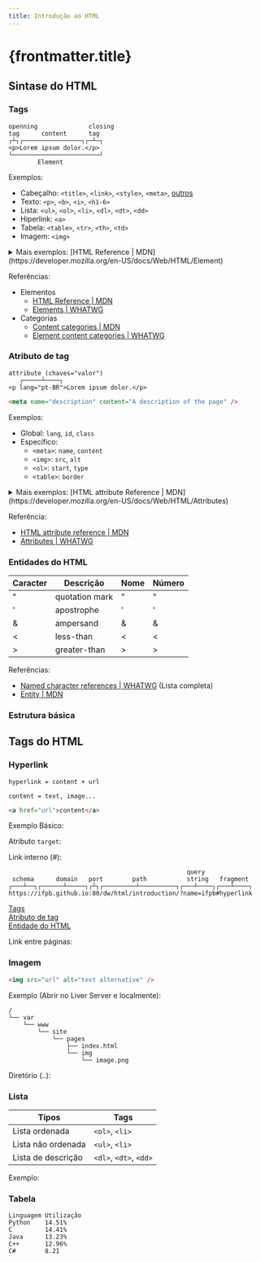 ```yaml
---
title: Introdução ao HTML
---
```




# {frontmatter.title}

## Sintase do HTML

### Tags

```plaintext title="Estrutura de uma tag"
openning              closing
tag      content      tag
┌┴┐┌────────────────┐┌─┴─┐
<p>Lorem ipsum dolor.</p>
└────────────────────────┘
        Element
```

Exemplos:

- Cabeçalho: `<title>`, `<link>`, `<style>`, `<meta>`, [outros](https://github.com/joshbuchea/HEAD)
- Texto: `<p>`, `<b>`, `<i>`, `<h1-6>`
- Lista: `<ul>`, `<ol>`, `<li>`, `<dl>`, `<dt>`, `<dd>`
- Hiperlink: `<a>`
- Tabela: `<table>`, `<tr>`, `<th>`, `<td>`
- Imagem: `<img>`

<details>
  <summary>Mais exemplos: [HTML Reference | MDN](https://developer.mozilla.org/en-US/docs/Web/HTML/Element)</summary>

| Tipo                                                                                                                           | Tags                                                                                                                                                                                                                                                                                                                                                                                                                                                                                                                                                                                                                                                                                                                                                                                                                                                                                                                                                                                                                                                                                                                                                                                                                                                                                                                                                                                                                                                                                                                                                                                                                                                                                                                                                                                                                                                                                                                                                                                                                                                                                                                                                                                                                                                                                                                                                                                                                                                                                                                                                                                                                                                                                                                                      |
| ------------------------------------------------------------------------------------------------------------------------------ | ----------------------------------------------------------------------------------------------------------------------------------------------------------------------------------------------------------------------------------------------------------------------------------------------------------------------------------------------------------------------------------------------------------------------------------------------------------------------------------------------------------------------------------------------------------------------------------------------------------------------------------------------------------------------------------------------------------------------------------------------------------------------------------------------------------------------------------------------------------------------------------------------------------------------------------------------------------------------------------------------------------------------------------------------------------------------------------------------------------------------------------------------------------------------------------------------------------------------------------------------------------------------------------------------------------------------------------------------------------------------------------------------------------------------------------------------------------------------------------------------------------------------------------------------------------------------------------------------------------------------------------------------------------------------------------------------------------------------------------------------------------------------------------------------------------------------------------------------------------------------------------------------------------------------------------------------------------------------------------------------------------------------------------------------------------------------------------------------------------------------------------------------------------------------------------------------------------------------------------------------------------------------------------------------------------------------------------------------------------------------------------------------------------------------------------------------------------------------------------------------------------------------------------------------------------------------------------------------------------------------------------------------------------------------------------------------------------------------------------------- |
| [Main root](https://developer.mozilla.org/en-US/docs/Web/HTML/Element#main_root)                                               | [<code>&lt;html&gt;</code>](https://developer.mozilla.org/en-US/docs/Web/HTML/Element/html)                                                                                                                                                                                                                                                                                                                                                                                                                                                                                                                                                                                                                                                                                                                                                                                                                                                                                                                                                                                                                                                                                                                                                                                                                                                                                                                                                                                                                                                                                                                                                                                                                                                                                                                                                                                                                                                                                                                                                                                                                                                                                                                                                                                                                                                                                                                                                                                                                                                                                                                                                                                                                                               |
| [Document metadata](https://developer.mozilla.org/en-US/docs/Web/HTML/Element#document_metadata)                               | [<code>&lt;base&gt;</code>](https://developer.mozilla.org/en-US/docs/Web/HTML/Element/base), [<code>&lt;head&gt;</code>](https://developer.mozilla.org/en-US/docs/Web/HTML/Element/head), [<code>&lt;link&gt;</code>](https://developer.mozilla.org/en-US/docs/Web/HTML/Element/link), [<code>&lt;meta&gt;</code>](https://developer.mozilla.org/en-US/docs/Web/HTML/Element/meta), [<code>&lt;style&gt;</code>](https://developer.mozilla.org/en-US/docs/Web/HTML/Element/style), [<code>&lt;title&gt;</code>](https://developer.mozilla.org/en-US/docs/Web/HTML/Element/title)                                                                                                                                                                                                                                                                                                                                                                                                                                                                                                                                                                                                                                                                                                                                                                                                                                                                                                                                                                                                                                                                                                                                                                                                                                                                                                                                                                                                                                                                                                                                                                                                                                                                                                                                                                                                                                                                                                                                                                                                                                                                                                                                                          |
| [Sectioning root](https://developer.mozilla.org/en-US/docs/Web/HTML/Element#sectioning_root)                                   | [<code>&lt;body&gt;</code>](https://developer.mozilla.org/en-US/docs/Web/HTML/Element/body)                                                                                                                                                                                                                                                                                                                                                                                                                                                                                                                                                                                                                                                                                                                                                                                                                                                                                                                                                                                                                                                                                                                                                                                                                                                                                                                                                                                                                                                                                                                                                                                                                                                                                                                                                                                                                                                                                                                                                                                                                                                                                                                                                                                                                                                                                                                                                                                                                                                                                                                                                                                                                                               |
| [Content sectioning](https://developer.mozilla.org/en-US/docs/Web/HTML/Element#content_sectioning)                             | [<code>&lt;address&gt;</code>](https://developer.mozilla.org/en-US/docs/Web/HTML/Element/address), [<code>&lt;article&gt;</code>](https://developer.mozilla.org/en-US/docs/Web/HTML/Element/article), [<code>&lt;aside&gt;</code>](https://developer.mozilla.org/en-US/docs/Web/HTML/Element/aside), [<code>&lt;footer&gt;</code>](https://developer.mozilla.org/en-US/docs/Web/HTML/Element/footer), [<code>&lt;header&gt;</code>](https://developer.mozilla.org/en-US/docs/Web/HTML/Element/header), [<code>&lt;h1&gt;</code>](https://developer.mozilla.org/en-US/docs/Web/HTML/Element/h1), [<code>&lt;h2&gt;</code>](https://developer.mozilla.org/en-US/docs/Web/HTML/Element/h2), [<code>&lt;h3&gt;</code>](https://developer.mozilla.org/en-US/docs/Web/HTML/Element/h3), [<code>&lt;h4&gt;</code>](https://developer.mozilla.org/en-US/docs/Web/HTML/Element/h4), [<code>&lt;h5&gt;</code>](https://developer.mozilla.org/en-US/docs/Web/HTML/Element/h5), [<code>&lt;h6&gt;</code>](https://developer.mozilla.org/en-US/docs/Web/HTML/Element/h6), [<code>&lt;hgroup&gt;</code>](https://developer.mozilla.org/en-US/docs/Web/HTML/Element/hgroup), [<code>&lt;main&gt;</code>](https://developer.mozilla.org/en-US/docs/Web/HTML/Element/main), [<code>&lt;nav&gt;</code>](https://developer.mozilla.org/en-US/docs/Web/HTML/Element/nav), [<code>&lt;section&gt;</code>](https://developer.mozilla.org/en-US/docs/Web/HTML/Element/section)                                                                                                                                                                                                                                                                                                                                                                                                                                                                                                                                                                                                                                                                                                                                                                                                                                                                                                                                                                                                                                                                                                                                                                                                                                                                                   |
| [Text content](https://developer.mozilla.org/en-US/docs/Web/HTML/Element#text_content)                                         | [<code>&lt;blockquote&gt;</code>](https://developer.mozilla.org/en-US/docs/Web/HTML/Element/blockquote), [<code>&lt;dd&gt;</code>](https://developer.mozilla.org/en-US/docs/Web/HTML/Element/dd), [<code>&lt;div&gt;</code>](https://developer.mozilla.org/en-US/docs/Web/HTML/Element/div), [<code>&lt;dl&gt;</code>](https://developer.mozilla.org/en-US/docs/Web/HTML/Element/dl), [<code>&lt;dt&gt;</code>](https://developer.mozilla.org/en-US/docs/Web/HTML/Element/dt), [<code>&lt;figcaption&gt;</code>](https://developer.mozilla.org/en-US/docs/Web/HTML/Element/figcaption), [<code>&lt;figure&gt;</code>](https://developer.mozilla.org/en-US/docs/Web/HTML/Element/figure), [<code>&lt;hr&gt;</code>](https://developer.mozilla.org/en-US/docs/Web/HTML/Element/hr), [<code>&lt;li&gt;</code>](https://developer.mozilla.org/en-US/docs/Web/HTML/Element/li), [<code>&lt;menu&gt;</code>](https://developer.mozilla.org/en-US/docs/Web/HTML/Element/menu), [<code>&lt;ol&gt;</code>](https://developer.mozilla.org/en-US/docs/Web/HTML/Element/ol), [<code>&lt;p&gt;</code>](https://developer.mozilla.org/en-US/docs/Web/HTML/Element/p), [<code>&lt;pre&gt;</code>](https://developer.mozilla.org/en-US/docs/Web/HTML/Element/pre), [<code>&lt;ul&gt;</code>](https://developer.mozilla.org/en-US/docs/Web/HTML/Element/ul)                                                                                                                                                                                                                                                                                                                                                                                                                                                                                                                                                                                                                                                                                                                                                                                                                                                                                                                                                                                                                                                                                                                                                                                                                                                                                                                                                                                                |
| [Inline text semantics](https://developer.mozilla.org/en-US/docs/Web/HTML/Element#inline_text_semantics)                       | [<code>&lt;a&gt;</code>](https://developer.mozilla.org/en-US/docs/Web/HTML/Element/a), [<code>&lt;abbr&gt;</code>](https://developer.mozilla.org/en-US/docs/Web/HTML/Element/abbr), [<code>&lt;b&gt;</code>](https://developer.mozilla.org/en-US/docs/Web/HTML/Element/b), [<code>&lt;bdi&gt;</code>](https://developer.mozilla.org/en-US/docs/Web/HTML/Element/bdi), [<code>&lt;bdo&gt;</code>](https://developer.mozilla.org/en-US/docs/Web/HTML/Element/bdo), [<code>&lt;br&gt;</code>](https://developer.mozilla.org/en-US/docs/Web/HTML/Element/br), [<code>&lt;cite&gt;</code>](https://developer.mozilla.org/en-US/docs/Web/HTML/Element/cite), [<code>&lt;code&gt;</code>](https://developer.mozilla.org/en-US/docs/Web/HTML/Element/code), [<code>&lt;data&gt;</code>](https://developer.mozilla.org/en-US/docs/Web/HTML/Element/data), [<code>&lt;dfn&gt;</code>](https://developer.mozilla.org/en-US/docs/Web/HTML/Element/dfn), [<code>&lt;em&gt;</code>](https://developer.mozilla.org/en-US/docs/Web/HTML/Element/em), [<code>&lt;i&gt;</code>](https://developer.mozilla.org/en-US/docs/Web/HTML/Element/i), [<code>&lt;kbd&gt;</code>](https://developer.mozilla.org/en-US/docs/Web/HTML/Element/kbd), [<code>&lt;mark&gt;</code>](https://developer.mozilla.org/en-US/docs/Web/HTML/Element/mark), [<code>&lt;q&gt;</code>](https://developer.mozilla.org/en-US/docs/Web/HTML/Element/q), [<code>&lt;rp&gt;</code>](https://developer.mozilla.org/en-US/docs/Web/HTML/Element/rp), [<code>&lt;rt&gt;</code>](https://developer.mozilla.org/en-US/docs/Web/HTML/Element/rt), [<code>&lt;ruby&gt;</code>](https://developer.mozilla.org/en-US/docs/Web/HTML/Element/ruby), [<code>&lt;s&gt;</code>](https://developer.mozilla.org/en-US/docs/Web/HTML/Element/s), [<code>&lt;samp&gt;</code>](https://developer.mozilla.org/en-US/docs/Web/HTML/Element/samp), [<code>&lt;small&gt;</code>](https://developer.mozilla.org/en-US/docs/Web/HTML/Element/small), [<code>&lt;span&gt;</code>](https://developer.mozilla.org/en-US/docs/Web/HTML/Element/span), [<code>&lt;strong&gt;</code>](https://developer.mozilla.org/en-US/docs/Web/HTML/Element/strong), [<code>&lt;sub&gt;</code>](https://developer.mozilla.org/en-US/docs/Web/HTML/Element/sub), [<code>&lt;sup&gt;</code>](https://developer.mozilla.org/en-US/docs/Web/HTML/Element/sup), [<code>&lt;time&gt;</code>](https://developer.mozilla.org/en-US/docs/Web/HTML/Element/time), [<code>&lt;u&gt;</code>](https://developer.mozilla.org/en-US/docs/Web/HTML/Element/u), [<code>&lt;var&gt;</code>](https://developer.mozilla.org/en-US/docs/Web/HTML/Element/var), [<code>&lt;wbr&gt;</code>](https://developer.mozilla.org/en-US/docs/Web/HTML/Element/wbr) |
| [Image and multimedia](https://developer.mozilla.org/en-US/docs/Web/HTML/Element#image_and_multimedia)                         | [<code>&lt;area&gt;</code>](https://developer.mozilla.org/en-US/docs/Web/HTML/Element/area), [<code>&lt;audio&gt;</code>](https://developer.mozilla.org/en-US/docs/Web/HTML/Element/audio), [<code>&lt;img&gt;</code>](https://developer.mozilla.org/en-US/docs/Web/HTML/Element/img), [<code>&lt;map&gt;</code>](https://developer.mozilla.org/en-US/docs/Web/HTML/Element/map), [<code>&lt;track&gt;</code>](https://developer.mozilla.org/en-US/docs/Web/HTML/Element/track), [<code>&lt;video&gt;</code>](https://developer.mozilla.org/en-US/docs/Web/HTML/Element/video)                                                                                                                                                                                                                                                                                                                                                                                                                                                                                                                                                                                                                                                                                                                                                                                                                                                                                                                                                                                                                                                                                                                                                                                                                                                                                                                                                                                                                                                                                                                                                                                                                                                                                                                                                                                                                                                                                                                                                                                                                                                                                                                                                            |
| [Embedded content](https://developer.mozilla.org/en-US/docs/Web/HTML/Element#embedded_content)                                 | [<code>&lt;embed&gt;</code>](https://developer.mozilla.org/en-US/docs/Web/HTML/Element/embed), [<code>&lt;iframe&gt;</code>](https://developer.mozilla.org/en-US/docs/Web/HTML/Element/iframe), [<code>&lt;object&gt;</code>](https://developer.mozilla.org/en-US/docs/Web/HTML/Element/object), [<code>&lt;picture&gt;</code>](https://developer.mozilla.org/en-US/docs/Web/HTML/Element/picture), [<code>&lt;portal&gt;</code>](https://developer.mozilla.org/en-US/docs/Web/HTML/Element/portal), [<code>&lt;source&gt;</code>](https://developer.mozilla.org/en-US/docs/Web/HTML/Element/source)                                                                                                                                                                                                                                                                                                                                                                                                                                                                                                                                                                                                                                                                                                                                                                                                                                                                                                                                                                                                                                                                                                                                                                                                                                                                                                                                                                                                                                                                                                                                                                                                                                                                                                                                                                                                                                                                                                                                                                                                                                                                                                                                      |
| [SVG and MathML](https://developer.mozilla.org/en-US/docs/Web/HTML/Element#svg_and_mathml)                                     | [<code>&lt;svg&gt;</code>](https://developer.mozilla.org/en-US/docs/Web/HTML/Element/svg), [<code>&lt;math&gt;</code>](https://developer.mozilla.org/en-US/docs/Web/HTML/Element/math)                                                                                                                                                                                                                                                                                                                                                                                                                                                                                                                                                                                                                                                                                                                                                                                                                                                                                                                                                                                                                                                                                                                                                                                                                                                                                                                                                                                                                                                                                                                                                                                                                                                                                                                                                                                                                                                                                                                                                                                                                                                                                                                                                                                                                                                                                                                                                                                                                                                                                                                                                    |
| [Scripting](https://developer.mozilla.org/en-US/docs/Web/HTML/Element#scripting)                                               | [<code>&lt;canvas&gt;</code>](https://developer.mozilla.org/en-US/docs/Web/HTML/Element/canvas), [<code>&lt;noscript&gt;</code>](https://developer.mozilla.org/en-US/docs/Web/HTML/Element/noscript), [<code>&lt;script&gt;</code>](https://developer.mozilla.org/en-US/docs/Web/HTML/Element/script)                                                                                                                                                                                                                                                                                                                                                                                                                                                                                                                                                                                                                                                                                                                                                                                                                                                                                                                                                                                                                                                                                                                                                                                                                                                                                                                                                                                                                                                                                                                                                                                                                                                                                                                                                                                                                                                                                                                                                                                                                                                                                                                                                                                                                                                                                                                                                                                                                                     |
| [Demarcating edits](https://developer.mozilla.org/en-US/docs/Web/HTML/Element#demarcating_edits)                               | [<code>&lt;del&gt;</code>](https://developer.mozilla.org/en-US/docs/Web/HTML/Element/del), [<code>&lt;ins&gt;</code>](https://developer.mozilla.org/en-US/docs/Web/HTML/Element/ins)                                                                                                                                                                                                                                                                                                                                                                                                                                                                                                                                                                                                                                                                                                                                                                                                                                                                                                                                                                                                                                                                                                                                                                                                                                                                                                                                                                                                                                                                                                                                                                                                                                                                                                                                                                                                                                                                                                                                                                                                                                                                                                                                                                                                                                                                                                                                                                                                                                                                                                                                                      |
| [Table content](https://developer.mozilla.org/en-US/docs/Web/HTML/Element#table_content)                                       | [<code>&lt;caption&gt;</code>](https://developer.mozilla.org/en-US/docs/Web/HTML/Element/caption), [<code>&lt;col&gt;</code>](https://developer.mozilla.org/en-US/docs/Web/HTML/Element/col), [<code>&lt;colgroup&gt;</code>](https://developer.mozilla.org/en-US/docs/Web/HTML/Element/colgroup), [<code>&lt;table&gt;</code>](https://developer.mozilla.org/en-US/docs/Web/HTML/Element/table), [<code>&lt;tbody&gt;</code>](https://developer.mozilla.org/en-US/docs/Web/HTML/Element/tbody), [<code>&lt;td&gt;</code>](https://developer.mozilla.org/en-US/docs/Web/HTML/Element/td), [<code>&lt;tfoot&gt;</code>](https://developer.mozilla.org/en-US/docs/Web/HTML/Element/tfoot), [<code>&lt;th&gt;</code>](https://developer.mozilla.org/en-US/docs/Web/HTML/Element/th), [<code>&lt;thead&gt;</code>](https://developer.mozilla.org/en-US/docs/Web/HTML/Element/thead), [<code>&lt;tr&gt;</code>](https://developer.mozilla.org/en-US/docs/Web/HTML/Element/tr)                                                                                                                                                                                                                                                                                                                                                                                                                                                                                                                                                                                                                                                                                                                                                                                                                                                                                                                                                                                                                                                                                                                                                                                                                                                                                                                                                                                                                                                                                                                                                                                                                                                                                                                                                                  |
| [Forms](https://developer.mozilla.org/en-US/docs/Web/HTML/Element#forms)                                                       | [<code>&lt;button&gt;</code>](https://developer.mozilla.org/en-US/docs/Web/HTML/Element/button), [<code>&lt;datalist&gt;</code>](https://developer.mozilla.org/en-US/docs/Web/HTML/Element/datalist), [<code>&lt;fieldset&gt;</code>](https://developer.mozilla.org/en-US/docs/Web/HTML/Element/fieldset), [<code>&lt;form&gt;</code>](https://developer.mozilla.org/en-US/docs/Web/HTML/Element/form), [<code>&lt;input&gt;</code>](https://developer.mozilla.org/en-US/docs/Web/HTML/Element/input), [<code>&lt;label&gt;</code>](https://developer.mozilla.org/en-US/docs/Web/HTML/Element/label), [<code>&lt;legend&gt;</code>](https://developer.mozilla.org/en-US/docs/Web/HTML/Element/legend), [<code>&lt;meter&gt;</code>](https://developer.mozilla.org/en-US/docs/Web/HTML/Element/meter), [<code>&lt;optgroup&gt;</code>](https://developer.mozilla.org/en-US/docs/Web/HTML/Element/optgroup), [<code>&lt;option&gt;</code>](https://developer.mozilla.org/en-US/docs/Web/HTML/Element/option), [<code>&lt;output&gt;</code>](https://developer.mozilla.org/en-US/docs/Web/HTML/Element/output), [<code>&lt;progress&gt;</code>](https://developer.mozilla.org/en-US/docs/Web/HTML/Element/progress), [<code>&lt;select&gt;</code>](https://developer.mozilla.org/en-US/docs/Web/HTML/Element/select), [<code>&lt;textarea&gt;</code>](https://developer.mozilla.org/en-US/docs/Web/HTML/Element/textarea)                                                                                                                                                                                                                                                                                                                                                                                                                                                                                                                                                                                                                                                                                                                                                                                                                                                                                                                                                                                                                                                                                                                                                                                                                                                                                                                    |
| [Interactive elements](https://developer.mozilla.org/en-US/docs/Web/HTML/Element#interactive_elements)                         | [<code>&lt;details&gt;</code>](https://developer.mozilla.org/en-US/docs/Web/HTML/Element/details), [<code>&lt;dialog&gt;</code>](https://developer.mozilla.org/en-US/docs/Web/HTML/Element/dialog), [<code>&lt;summary&gt;</code>](https://developer.mozilla.org/en-US/docs/Web/HTML/Element/summary)                                                                                                                                                                                                                                                                                                                                                                                                                                                                                                                                                                                                                                                                                                                                                                                                                                                                                                                                                                                                                                                                                                                                                                                                                                                                                                                                                                                                                                                                                                                                                                                                                                                                                                                                                                                                                                                                                                                                                                                                                                                                                                                                                                                                                                                                                                                                                                                                                                     |
| [Web Components](https://developer.mozilla.org/en-US/docs/Web/HTML/Element#web_components)                                     | [<code>&lt;slot&gt;</code>](https://developer.mozilla.org/en-US/docs/Web/HTML/Element/slot), [<code>&lt;template&gt;</code>](https://developer.mozilla.org/en-US/docs/Web/HTML/Element/template)                                                                                                                                                                                                                                                                                                                                                                                                                                                                                                                                                                                                                                                                                                                                                                                                                                                                                                                                                                                                                                                                                                                                                                                                                                                                                                                                                                                                                                                                                                                                                                                                                                                                                                                                                                                                                                                                                                                                                                                                                                                                                                                                                                                                                                                                                                                                                                                                                                                                                                                                          |
| [Obsolete and deprecated elements](https://developer.mozilla.org/en-US/docs/Web/HTML/Element#obsolete_and_deprecated_elements) | [<code>&lt;acronym&gt;</code>](https://developer.mozilla.org/en-US/docs/Web/HTML/Element/acronym), [<code>&lt;applet&gt;</code>](https://developer.mozilla.org/en-US/docs/Web/HTML/Element/applet), [<code>&lt;bgsound&gt;</code>](https://developer.mozilla.org/en-US/docs/Web/HTML/Element/bgsound), [<code>&lt;big&gt;</code>](https://developer.mozilla.org/en-US/docs/Web/HTML/Element/big), [<code>&lt;blink&gt;</code>](https://developer.mozilla.org/en-US/docs/Web/HTML/Element/blink), [<code>&lt;center&gt;</code>](https://developer.mozilla.org/en-US/docs/Web/HTML/Element/center), [<code>&lt;dir&gt;</code>](https://developer.mozilla.org/en-US/docs/Web/HTML/Element/dir), [<code>&lt;font&gt;</code>](https://developer.mozilla.org/en-US/docs/Web/HTML/Element/font), [<code>&lt;frame&gt;</code>](https://developer.mozilla.org/en-US/docs/Web/HTML/Element/frame), [<code>&lt;frameset&gt;</code>](https://developer.mozilla.org/en-US/docs/Web/HTML/Element/frameset), [<code>&lt;image&gt;</code>](https://developer.mozilla.org/en-US/docs/Web/HTML/Element/image), [<code>&lt;keygen&gt;</code>](https://developer.mozilla.org/en-US/docs/Web/HTML/Element/keygen), [<code>&lt;marquee&gt;</code>](https://developer.mozilla.org/en-US/docs/Web/HTML/Element/marquee), [<code>&lt;menuitem&gt;</code>](https://developer.mozilla.org/en-US/docs/Web/HTML/Element/menuitem), [<code>&lt;nobr&gt;</code>](https://developer.mozilla.org/en-US/docs/Web/HTML/Element/nobr), [<code>&lt;noembed&gt;</code>](https://developer.mozilla.org/en-US/docs/Web/HTML/Element/noembed), [<code>&lt;noframes&gt;</code>](https://developer.mozilla.org/en-US/docs/Web/HTML/Element/noframes), [<code>&lt;param&gt;</code>](https://developer.mozilla.org/en-US/docs/Web/HTML/Element/param), [<code>&lt;plaintext&gt;</code>](https://developer.mozilla.org/en-US/docs/Web/HTML/Element/plaintext), [<code>&lt;rb&gt;</code>](https://developer.mozilla.org/en-US/docs/Web/HTML/Element/rb), [<code>&lt;rtc&gt;</code>](https://developer.mozilla.org/en-US/docs/Web/HTML/Element/rtc), [<code>&lt;spacer&gt;</code>](https://developer.mozilla.org/en-US/docs/Web/HTML/Element/spacer), [<code>&lt;strike&gt;</code>](https://developer.mozilla.org/en-US/docs/Web/HTML/Element/strike), [<code>&lt;tt&gt;</code>](https://developer.mozilla.org/en-US/docs/Web/HTML/Element/tt), [<code>&lt;xmp&gt;</code>](https://developer.mozilla.org/en-US/docs/Web/HTML/Element/xmp)                                                                                                                                                                                                                                                 |

</details>

Referências:

- Elementos
  - [HTML Reference | MDN](https://developer.mozilla.org/en-US/docs/Web/HTML/Element)
  - [Elements | WHATWG](https://html.spec.whatwg.org/multipage/indices.html#elements-3)
- Categorias
  - [Content categories | MDN](https://developer.mozilla.org/en-US/docs/Web/HTML/Content_categories)
  - [Element content categories | WHATWG](https://html.spec.whatwg.org/multipage/indices.html#element-content-categories)

### Atributo de tag

```plaintext title="Formato de atributo de tag"
attribute (chaves="valor")
   ┌─────┴────┐
<p lang="pt-BR">Lorem ipsum dolor.</p>
```

```html title="Tags sem conteúdos"
<meta name="description" content="A description of the page" />
```

Exemplos:

- Global: `lang`, `id`, `class`
- Específico:
  - `<meta>`: `name`, `content`
  - `<img>`: `src`, `alt`
  - `<ol>`: `start`, `type`
  - `<table>`: `border`

<details>
  <summary>Mais exemplos: [HTML attribute Reference | MDN](https://developer.mozilla.org/en-US/docs/Web/HTML/Attributes)</summary>

| Atributos                                                                                          | Tags                                                                                                                                                                                                                                                                                                                                                                                                                                                                                                                                                                                                                                                                                                                                                                                                                                                                                                                                                                                                                                                                                               |
| -------------------------------------------------------------------------------------------------- | -------------------------------------------------------------------------------------------------------------------------------------------------------------------------------------------------------------------------------------------------------------------------------------------------------------------------------------------------------------------------------------------------------------------------------------------------------------------------------------------------------------------------------------------------------------------------------------------------------------------------------------------------------------------------------------------------------------------------------------------------------------------------------------------------------------------------------------------------------------------------------------------------------------------------------------------------------------------------------------------------------------------------------------------------------------------------------------------------- |
| <code><a href="/en-US/docs/Web/HTML/Attributes/accept">accept</a></code>                           | <a href="/en-US/docs/Web/HTML/Element/form"><code>&lt;form&gt;</code></a>, <a href="/en-US/docs/Web/HTML/Element/input"><code>&lt;input&gt;</code></a>                                                                                                                                                                                                                                                                                                                                                                                                                                                                                                                                                                                                                                                                                                                                                                                                                                                                                                                                             |
| <code><a href="/en-US/docs/Web/HTML/Element/form#accept-charset">accept-charset</a></code>         | <a href="/en-US/docs/Web/HTML/Element/form"><code>&lt;form&gt;</code></a>                                                                                                                                                                                                                                                                                                                                                                                                                                                                                                                                                                                                                                                                                                                                                                                                                                                                                                                                                                                                                          |
| <code><a href="/en-US/docs/Web/HTML/Global_attributes/accesskey">accesskey</a></code>              | <a href="/en-US/docs/Web/HTML/Global_attributes">Global attribute</a>                                                                                                                                                                                                                                                                                                                                                                                                                                                                                                                                                                                                                                                                                                                                                                                                                                                                                                                                                                                                                              |
| <code><a href="/en-US/docs/Web/HTML/Attributes/action">action</a></code>                           | <a href="/en-US/docs/Web/HTML/Element/form"><code>&lt;form&gt;</code></a>                                                                                                                                                                                                                                                                                                                                                                                                                                                                                                                                                                                                                                                                                                                                                                                                                                                                                                                                                                                                                          |
| <code><a href="/en-US/docs/Web/HTML/Attributes/align">align</a></code>                             | <a href="/en-US/docs/Web/HTML/Element/applet"><code>&lt;applet&gt;</code></a>, <a href="/en-US/docs/Web/HTML/Element/caption"><code>&lt;caption&gt;</code></a>, <a href="/en-US/docs/Web/HTML/Element/col"><code>&lt;col&gt;</code></a>, <a href="/en-US/docs/Web/HTML/Element/colgroup"><code>&lt;colgroup&gt;</code></a>, <a href="/en-US/docs/Web/HTML/Element/hr"><code>&lt;hr&gt;</code></a>, <a href="/en-US/docs/Web/HTML/Element/iframe"><code>&lt;iframe&gt;</code></a>, <a href="/en-US/docs/Web/HTML/Element/img"><code>&lt;img&gt;</code></a>, <a href="/en-US/docs/Web/HTML/Element/table"><code>&lt;table&gt;</code></a>, <a href="/en-US/docs/Web/HTML/Element/tbody"><code>&lt;tbody&gt;</code></a>, <a href="/en-US/docs/Web/HTML/Element/td"><code>&lt;td&gt;</code></a>, <a href="/en-US/docs/Web/HTML/Element/tfoot"><code>&lt;tfoot&gt;</code></a>, <a href="/en-US/docs/Web/HTML/Element/th"><code>&lt;th&gt;</code></a>, <a href="/en-US/docs/Web/HTML/Element/thead"><code>&lt;thead&gt;</code></a>, <a href="/en-US/docs/Web/HTML/Element/tr"><code>&lt;tr&gt;</code></a> |
| <code><a href="/en-US/docs/Web/HTML/Element/iframe#allow">allow</a></code>                         | <a href="/en-US/docs/Web/HTML/Element/iframe"><code>&lt;iframe&gt;</code></a>                                                                                                                                                                                                                                                                                                                                                                                                                                                                                                                                                                                                                                                                                                                                                                                                                                                                                                                                                                                                                      |
| <code><a href="/en-US/docs/Web/HTML/Attributes/alt">alt</a></code>                                 | <a href="/en-US/docs/Web/HTML/Element/applet"><code>&lt;applet&gt;</code></a>, <a href="/en-US/docs/Web/HTML/Element/area"><code>&lt;area&gt;</code></a>, <a href="/en-US/docs/Web/HTML/Element/img"><code>&lt;img&gt;</code></a>, <a href="/en-US/docs/Web/HTML/Element/input"><code>&lt;input&gt;</code></a>                                                                                                                                                                                                                                                                                                                                                                                                                                                                                                                                                                                                                                                                                                                                                                                     |
| <code><a href="/en-US/docs/Web/HTML/Element/script#async">async</a></code>                         | <a href="/en-US/docs/Web/HTML/Element/script"><code>&lt;script&gt;</code></a>                                                                                                                                                                                                                                                                                                                                                                                                                                                                                                                                                                                                                                                                                                                                                                                                                                                                                                                                                                                                                      |
| <code><a href="/en-US/docs/Web/HTML/Global_attributes/autocapitalize">autocapitalize</a></code>    | <a href="/en-US/docs/Web/HTML/Global_attributes">Global attribute</a>                                                                                                                                                                                                                                                                                                                                                                                                                                                                                                                                                                                                                                                                                                                                                                                                                                                                                                                                                                                                                              |
| <code><a href="/en-US/docs/Web/HTML/Attributes/autocomplete">autocomplete</a></code>               | <a href="/en-US/docs/Web/HTML/Element/form"><code>&lt;form&gt;</code></a>, <a href="/en-US/docs/Web/HTML/Element/input"><code>&lt;input&gt;</code></a>, <a href="/en-US/docs/Web/HTML/Element/select"><code>&lt;select&gt;</code></a>, <a href="/en-US/docs/Web/HTML/Element/textarea"><code>&lt;textarea&gt;</code></a>                                                                                                                                                                                                                                                                                                                                                                                                                                                                                                                                                                                                                                                                                                                                                                           |
| <code><a href="/en-US/docs/Web/HTML/Attributes/autofocus">autofocus</a></code>                     | <a href="/en-US/docs/Web/HTML/Element/button"><code>&lt;button&gt;</code></a>, <a href="/en-US/docs/Web/HTML/Element/input"><code>&lt;input&gt;</code></a>, <a href="/en-US/docs/Web/HTML/Element/keygen"><code>&lt;keygen&gt;</code></a>, <a href="/en-US/docs/Web/HTML/Element/select"><code>&lt;select&gt;</code></a>, <a href="/en-US/docs/Web/HTML/Element/textarea"><code>&lt;textarea&gt;</code></a>                                                                                                                                                                                                                                                                                                                                                                                                                                                                                                                                                                                                                                                                                        |
| <code><a href="/en-US/docs/Web/HTML/Attributes/autoplay">autoplay</a></code>                       | <a href="/en-US/docs/Web/HTML/Element/audio"><code>&lt;audio&gt;</code></a>, <a href="/en-US/docs/Web/HTML/Element/video"><code>&lt;video&gt;</code></a>                                                                                                                                                                                                                                                                                                                                                                                                                                                                                                                                                                                                                                                                                                                                                                                                                                                                                                                                           |
| <code>background</code>                                                                            | <a href="/en-US/docs/Web/HTML/Element/body"><code>&lt;body&gt;</code></a>, <a href="/en-US/docs/Web/HTML/Element/table"><code>&lt;table&gt;</code></a>, <a href="/en-US/docs/Web/HTML/Element/td"><code>&lt;td&gt;</code></a>, <a href="/en-US/docs/Web/HTML/Element/th"><code>&lt;th&gt;</code></a>                                                                                                                                                                                                                                                                                                                                                                                                                                                                                                                                                                                                                                                                                                                                                                                               |
| <code>bgcolor</code>                                                                               | <a href="/en-US/docs/Web/HTML/Element/body"><code>&lt;body&gt;</code></a>, <a href="/en-US/docs/Web/HTML/Element/col"><code>&lt;col&gt;</code></a>, <a href="/en-US/docs/Web/HTML/Element/colgroup"><code>&lt;colgroup&gt;</code></a>, <a href="/en-US/docs/Web/HTML/Element/marquee"><code>&lt;marquee&gt;</code></a>, <a href="/en-US/docs/Web/HTML/Element/table"><code>&lt;table&gt;</code></a>, <a href="/en-US/docs/Web/HTML/Element/tbody"><code>&lt;tbody&gt;</code></a>, <a href="/en-US/docs/Web/HTML/Element/tfoot"><code>&lt;tfoot&gt;</code></a>, <a href="/en-US/docs/Web/HTML/Element/td"><code>&lt;td&gt;</code></a>, <a href="/en-US/docs/Web/HTML/Element/th"><code>&lt;th&gt;</code></a>, <a href="/en-US/docs/Web/HTML/Element/tr"><code>&lt;tr&gt;</code></a>                                                                                                                                                                                                                                                                                                                 |
| <code>border</code>                                                                                | <a href="/en-US/docs/Web/HTML/Element/img"><code>&lt;img&gt;</code></a>, <a href="/en-US/docs/Web/HTML/Element/object"><code>&lt;object&gt;</code></a>, <a href="/en-US/docs/Web/HTML/Element/table"><code>&lt;table&gt;</code></a>                                                                                                                                                                                                                                                                                                                                                                                                                                                                                                                                                                                                                                                                                                                                                                                                                                                                |
| <code><a href="/en-US/docs/Web/HTML/Attributes/buffered">buffered</a></code>                       | <a href="/en-US/docs/Web/HTML/Element/audio"><code>&lt;audio&gt;</code></a>, <a href="/en-US/docs/Web/HTML/Element/video"><code>&lt;video&gt;</code></a>                                                                                                                                                                                                                                                                                                                                                                                                                                                                                                                                                                                                                                                                                                                                                                                                                                                                                                                                           |
| <code><a href="/en-US/docs/Web/HTML/Attributes/capture">capture</a></code>                         | <a href="/en-US/docs/Web/HTML/Element/input"><code>&lt;input&gt;</code></a>                                                                                                                                                                                                                                                                                                                                                                                                                                                                                                                                                                                                                                                                                                                                                                                                                                                                                                                                                                                                                        |
| <code><a href="/en-US/docs/Web/HTML/Element/keygen#challenge">challenge</a></code>                 | <a href="/en-US/docs/Web/HTML/Element/keygen"><code>&lt;keygen&gt;</code></a>                                                                                                                                                                                                                                                                                                                                                                                                                                                                                                                                                                                                                                                                                                                                                                                                                                                                                                                                                                                                                      |
| <code><a href="/en-US/docs/Web/HTML/Attributes/charset">charset</a></code>                         | <a href="/en-US/docs/Web/HTML/Element/meta"><code>&lt;meta&gt;</code></a>, <a href="/en-US/docs/Web/HTML/Element/script"><code>&lt;script&gt;</code></a>                                                                                                                                                                                                                                                                                                                                                                                                                                                                                                                                                                                                                                                                                                                                                                                                                                                                                                                                           |
| <code><a href="/en-US/docs/Web/HTML/Element/input#checked">checked</a></code>                      | <a href="/en-US/docs/Web/HTML/Element/input"><code>&lt;input&gt;</code></a>                                                                                                                                                                                                                                                                                                                                                                                                                                                                                                                                                                                                                                                                                                                                                                                                                                                                                                                                                                                                                        |
| <code><a href="/en-US/docs/Web/HTML/Attributes/cite">cite</a></code>                               | <a href="/en-US/docs/Web/HTML/Element/blockquote"><code>&lt;blockquote&gt;</code></a>, <a href="/en-US/docs/Web/HTML/Element/del"><code>&lt;del&gt;</code></a>, <a href="/en-US/docs/Web/HTML/Element/ins"><code>&lt;ins&gt;</code></a>, <a href="/en-US/docs/Web/HTML/Element/q"><code>&lt;q&gt;</code></a>                                                                                                                                                                                                                                                                                                                                                                                                                                                                                                                                                                                                                                                                                                                                                                                       |
| <code><a href="/en-US/docs/Web/HTML/Global_attributes/class">class</a></code>                      | <a href="/en-US/docs/Web/HTML/Global_attributes">Global attribute</a>                                                                                                                                                                                                                                                                                                                                                                                                                                                                                                                                                                                                                                                                                                                                                                                                                                                                                                                                                                                                                              |
| <code><a href="/en-US/docs/Web/HTML/Element/applet#code">code</a></code>                           | <a href="/en-US/docs/Web/HTML/Element/applet"><code>&lt;applet&gt;</code></a>                                                                                                                                                                                                                                                                                                                                                                                                                                                                                                                                                                                                                                                                                                                                                                                                                                                                                                                                                                                                                      |
| <code><a href="/en-US/docs/Web/HTML/Element/applet#codebase">codebase</a></code>                   | <a href="/en-US/docs/Web/HTML/Element/applet"><code>&lt;applet&gt;</code></a>                                                                                                                                                                                                                                                                                                                                                                                                                                                                                                                                                                                                                                                                                                                                                                                                                                                                                                                                                                                                                      |
| <code>color</code>                                                                                 | <a href="/en-US/docs/Web/HTML/Element/font"><code>&lt;font&gt;</code></a>, <a href="/en-US/docs/Web/HTML/Element/hr"><code>&lt;hr&gt;</code></a>                                                                                                                                                                                                                                                                                                                                                                                                                                                                                                                                                                                                                                                                                                                                                                                                                                                                                                                                                   |
| <code><a href="/en-US/docs/Web/HTML/Element/textarea#cols">cols</a></code>                         | <a href="/en-US/docs/Web/HTML/Element/textarea"><code>&lt;textarea&gt;</code></a>                                                                                                                                                                                                                                                                                                                                                                                                                                                                                                                                                                                                                                                                                                                                                                                                                                                                                                                                                                                                                  |
| <code><a href="/en-US/docs/Web/HTML/Attributes/colspan">colspan</a></code>                         | <a href="/en-US/docs/Web/HTML/Element/td"><code>&lt;td&gt;</code></a>, <a href="/en-US/docs/Web/HTML/Element/th"><code>&lt;th&gt;</code></a>                                                                                                                                                                                                                                                                                                                                                                                                                                                                                                                                                                                                                                                                                                                                                                                                                                                                                                                                                       |
| <code><a href="/en-US/docs/Web/HTML/Element/meta#content">content</a></code>                       | <a href="/en-US/docs/Web/HTML/Element/meta"><code>&lt;meta&gt;</code></a>                                                                                                                                                                                                                                                                                                                                                                                                                                                                                                                                                                                                                                                                                                                                                                                                                                                                                                                                                                                                                          |
| <code><a href="/en-US/docs/Web/HTML/Global_attributes/contenteditable">contenteditable</a></code>  | <a href="/en-US/docs/Web/HTML/Global_attributes">Global attribute</a>                                                                                                                                                                                                                                                                                                                                                                                                                                                                                                                                                                                                                                                                                                                                                                                                                                                                                                                                                                                                                              |
| <code><a href="/en-US/docs/Web/HTML/Attributes/contextmenu">contextmenu</a></code>                 | <a href="/en-US/docs/Web/HTML/Global_attributes">Global attribute</a>                                                                                                                                                                                                                                                                                                                                                                                                                                                                                                                                                                                                                                                                                                                                                                                                                                                                                                                                                                                                                              |
| <code><a href="/en-US/docs/Web/HTML/Attributes/controls">controls</a></code>                       | <a href="/en-US/docs/Web/HTML/Element/audio"><code>&lt;audio&gt;</code></a>, <a href="/en-US/docs/Web/HTML/Element/video"><code>&lt;video&gt;</code></a>                                                                                                                                                                                                                                                                                                                                                                                                                                                                                                                                                                                                                                                                                                                                                                                                                                                                                                                                           |
| <code><a href="/en-US/docs/Web/HTML/Element/area#coords">coords</a></code>                         | <a href="/en-US/docs/Web/HTML/Element/area"><code>&lt;area&gt;</code></a>                                                                                                                                                                                                                                                                                                                                                                                                                                                                                                                                                                                                                                                                                                                                                                                                                                                                                                                                                                                                                          |
| <code><a href="/en-US/docs/Web/HTML/Attributes/crossorigin">crossorigin</a></code>                 | <a href="/en-US/docs/Web/HTML/Element/audio"><code>&lt;audio&gt;</code></a>, <a href="/en-US/docs/Web/HTML/Element/img"><code>&lt;img&gt;</code></a>, <a href="/en-US/docs/Web/HTML/Element/link"><code>&lt;link&gt;</code></a>, <a href="/en-US/docs/Web/HTML/Element/script"><code>&lt;script&gt;</code></a>, <a href="/en-US/docs/Web/HTML/Element/video"><code>&lt;video&gt;</code></a>                                                                                                                                                                                                                                                                                                                                                                                                                                                                                                                                                                                                                                                                                                        |
| <code><a href="/en-US/docs/Web/API/HTMLIFrameElement/csp">csp</a></code> Experimental              | <a href="/en-US/docs/Web/HTML/Element/iframe"><code>&lt;iframe&gt;</code></a>                                                                                                                                                                                                                                                                                                                                                                                                                                                                                                                                                                                                                                                                                                                                                                                                                                                                                                                                                                                                                      |
| <code><a href="/en-US/docs/Web/HTML/Element/object#data">data</a></code>                           | <a href="/en-US/docs/Web/HTML/Element/object"><code>&lt;object&gt;</code></a>                                                                                                                                                                                                                                                                                                                                                                                                                                                                                                                                                                                                                                                                                                                                                                                                                                                                                                                                                                                                                      |
| <code><a href="/en-US/docs/Web/HTML/Global_attributes/data-*">data-\*</a></code>                   | <a href="/en-US/docs/Web/HTML/Global_attributes">Global attribute</a>                                                                                                                                                                                                                                                                                                                                                                                                                                                                                                                                                                                                                                                                                                                                                                                                                                                                                                                                                                                                                              |
| <code><a href="/en-US/docs/Web/HTML/Attributes/datetime">datetime</a></code>                       | <a href="/en-US/docs/Web/HTML/Element/del"><code>&lt;del&gt;</code></a>, <a href="/en-US/docs/Web/HTML/Element/ins"><code>&lt;ins&gt;</code></a>, <a href="/en-US/docs/Web/HTML/Element/time"><code>&lt;time&gt;</code></a>                                                                                                                                                                                                                                                                                                                                                                                                                                                                                                                                                                                                                                                                                                                                                                                                                                                                        |
| <code><a href="/en-US/docs/Web/HTML/Element/img#decoding">decoding</a></code>                      | <a href="/en-US/docs/Web/HTML/Element/img"><code>&lt;img&gt;</code></a>                                                                                                                                                                                                                                                                                                                                                                                                                                                                                                                                                                                                                                                                                                                                                                                                                                                                                                                                                                                                                            |
| <code><a href="/en-US/docs/Web/HTML/Element/track#default">default</a></code>                      | <a href="/en-US/docs/Web/HTML/Element/track"><code>&lt;track&gt;</code></a>                                                                                                                                                                                                                                                                                                                                                                                                                                                                                                                                                                                                                                                                                                                                                                                                                                                                                                                                                                                                                        |
| <code><a href="/en-US/docs/Web/HTML/Element/script#defer">defer</a></code>                         | <a href="/en-US/docs/Web/HTML/Element/script"><code>&lt;script&gt;</code></a>                                                                                                                                                                                                                                                                                                                                                                                                                                                                                                                                                                                                                                                                                                                                                                                                                                                                                                                                                                                                                      |
| <code><a href="/en-US/docs/Web/HTML/Global_attributes/dir">dir</a></code>                          | <a href="/en-US/docs/Web/HTML/Global_attributes">Global attribute</a>                                                                                                                                                                                                                                                                                                                                                                                                                                                                                                                                                                                                                                                                                                                                                                                                                                                                                                                                                                                                                              |
| <code><a href="/en-US/docs/Web/HTML/Attributes/dirname">dirname</a></code>                         | <a href="/en-US/docs/Web/HTML/Element/input"><code>&lt;input&gt;</code></a>, <a href="/en-US/docs/Web/HTML/Element/textarea"><code>&lt;textarea&gt;</code></a>                                                                                                                                                                                                                                                                                                                                                                                                                                                                                                                                                                                                                                                                                                                                                                                                                                                                                                                                     |
| <code><a href="/en-US/docs/Web/HTML/Attributes/disabled">disabled</a></code>                       | <a href="/en-US/docs/Web/HTML/Element/button"><code>&lt;button&gt;</code></a>, <a href="/en-US/docs/Web/HTML/Element/fieldset"><code>&lt;fieldset&gt;</code></a>, <a href="/en-US/docs/Web/HTML/Element/input"><code>&lt;input&gt;</code></a>, <a href="/en-US/docs/Web/HTML/Element/keygen"><code>&lt;keygen&gt;</code></a>, <a href="/en-US/docs/Web/HTML/Element/optgroup"><code>&lt;optgroup&gt;</code></a>, <a href="/en-US/docs/Web/HTML/Element/option"><code>&lt;option&gt;</code></a>, <a href="/en-US/docs/Web/HTML/Element/select"><code>&lt;select&gt;</code></a>, <a href="/en-US/docs/Web/HTML/Element/textarea"><code>&lt;textarea&gt;</code></a>                                                                                                                                                                                                                                                                                                                                                                                                                                   |
| <code><a href="/en-US/docs/Web/HTML/Attributes/download">download</a></code>                       | <a href="/en-US/docs/Web/HTML/Element/a"><code>&lt;a&gt;</code></a>, <a href="/en-US/docs/Web/HTML/Element/area"><code>&lt;area&gt;</code></a>                                                                                                                                                                                                                                                                                                                                                                                                                                                                                                                                                                                                                                                                                                                                                                                                                                                                                                                                                     |
| <code><a href="/en-US/docs/Web/HTML/Global_attributes/draggable">draggable</a></code>              | <a href="/en-US/docs/Web/HTML/Global_attributes">Global attribute</a>                                                                                                                                                                                                                                                                                                                                                                                                                                                                                                                                                                                                                                                                                                                                                                                                                                                                                                                                                                                                                              |
| <code><a href="/en-US/docs/Web/HTML/Element/form#enctype">enctype</a></code>                       | <a href="/en-US/docs/Web/HTML/Element/form"><code>&lt;form&gt;</code></a>                                                                                                                                                                                                                                                                                                                                                                                                                                                                                                                                                                                                                                                                                                                                                                                                                                                                                                                                                                                                                          |
| <code><a href="/en-US/docs/Web/HTML/Attributes/enterkeyhint">enterkeyhint</a></code> Experimental  | <a href="/en-US/docs/Web/HTML/Element/textarea"><code>&lt;textarea&gt;</code></a>, <a href="/en-US/docs/Web/HTML/Global_attributes/contenteditable"><code>contenteditable</code></a>                                                                                                                                                                                                                                                                                                                                                                                                                                                                                                                                                                                                                                                                                                                                                                                                                                                                                                               |
| <code><a href="/en-US/docs/Web/HTML/Attributes/for">for</a></code>                                 | <a href="/en-US/docs/Web/HTML/Element/label"><code>&lt;label&gt;</code></a>, <a href="/en-US/docs/Web/HTML/Element/output"><code>&lt;output&gt;</code></a>                                                                                                                                                                                                                                                                                                                                                                                                                                                                                                                                                                                                                                                                                                                                                                                                                                                                                                                                         |
| <code><a href="/en-US/docs/Web/HTML/Attributes/form">form</a></code>                               | <a href="/en-US/docs/Web/HTML/Element/button"><code>&lt;button&gt;</code></a>, <a href="/en-US/docs/Web/HTML/Element/fieldset"><code>&lt;fieldset&gt;</code></a>, <a href="/en-US/docs/Web/HTML/Element/input"><code>&lt;input&gt;</code></a>, <a href="/en-US/docs/Web/HTML/Element/keygen"><code>&lt;keygen&gt;</code></a>, <a href="/en-US/docs/Web/HTML/Element/label"><code>&lt;label&gt;</code></a>, <a href="/en-US/docs/Web/HTML/Element/meter"><code>&lt;meter&gt;</code></a>, <a href="/en-US/docs/Web/HTML/Element/object"><code>&lt;object&gt;</code></a>, <a href="/en-US/docs/Web/HTML/Element/output"><code>&lt;output&gt;</code></a>, <a href="/en-US/docs/Web/HTML/Element/progress"><code>&lt;progress&gt;</code></a>, <a href="/en-US/docs/Web/HTML/Element/select"><code>&lt;select&gt;</code></a>, <a href="/en-US/docs/Web/HTML/Element/textarea"><code>&lt;textarea&gt;</code></a>                                                                                                                                                                                          |
| <code><a href="/en-US/docs/Web/HTML/Attributes/formaction">formaction</a></code>                   | <a href="/en-US/docs/Web/HTML/Element/input"><code>&lt;input&gt;</code></a>, <a href="/en-US/docs/Web/HTML/Element/button"><code>&lt;button&gt;</code></a>                                                                                                                                                                                                                                                                                                                                                                                                                                                                                                                                                                                                                                                                                                                                                                                                                                                                                                                                         |
| <code><a href="/en-US/docs/Web/HTML/Attributes/formenctype">formenctype</a></code>                 | <a href="/en-US/docs/Web/HTML/Element/button"><code>&lt;button&gt;</code></a>, <a href="/en-US/docs/Web/HTML/Element/input"><code>&lt;input&gt;</code></a>                                                                                                                                                                                                                                                                                                                                                                                                                                                                                                                                                                                                                                                                                                                                                                                                                                                                                                                                         |
| <code><a href="/en-US/docs/Web/HTML/Attributes/formmethod">formmethod</a></code>                   | <a href="/en-US/docs/Web/HTML/Element/button"><code>&lt;button&gt;</code></a>, <a href="/en-US/docs/Web/HTML/Element/input"><code>&lt;input&gt;</code></a>                                                                                                                                                                                                                                                                                                                                                                                                                                                                                                                                                                                                                                                                                                                                                                                                                                                                                                                                         |
| <code><a href="/en-US/docs/Web/HTML/Attributes/formnovalidate">formnovalidate</a></code>           | <a href="/en-US/docs/Web/HTML/Element/button"><code>&lt;button&gt;</code></a>, <a href="/en-US/docs/Web/HTML/Element/input"><code>&lt;input&gt;</code></a>                                                                                                                                                                                                                                                                                                                                                                                                                                                                                                                                                                                                                                                                                                                                                                                                                                                                                                                                         |
| <code><a href="/en-US/docs/Web/HTML/Attributes/formtarget">formtarget</a></code>                   | <a href="/en-US/docs/Web/HTML/Element/button"><code>&lt;button&gt;</code></a>, <a href="/en-US/docs/Web/HTML/Element/input"><code>&lt;input&gt;</code></a>                                                                                                                                                                                                                                                                                                                                                                                                                                                                                                                                                                                                                                                                                                                                                                                                                                                                                                                                         |
| <code><a href="/en-US/docs/Web/HTML/Attributes/headers">headers</a></code>                         | <a href="/en-US/docs/Web/HTML/Element/td"><code>&lt;td&gt;</code></a>, <a href="/en-US/docs/Web/HTML/Element/th"><code>&lt;th&gt;</code></a>                                                                                                                                                                                                                                                                                                                                                                                                                                                                                                                                                                                                                                                                                                                                                                                                                                                                                                                                                       |
| <code>height</code>                                                                                | <a href="/en-US/docs/Web/HTML/Element/canvas"><code>&lt;canvas&gt;</code></a>, <a href="/en-US/docs/Web/HTML/Element/embed"><code>&lt;embed&gt;</code></a>, <a href="/en-US/docs/Web/HTML/Element/iframe"><code>&lt;iframe&gt;</code></a>, <a href="/en-US/docs/Web/HTML/Element/img"><code>&lt;img&gt;</code></a>, <a href="/en-US/docs/Web/HTML/Element/input"><code>&lt;input&gt;</code></a>, <a href="/en-US/docs/Web/HTML/Element/object"><code>&lt;object&gt;</code></a>, <a href="/en-US/docs/Web/HTML/Element/video"><code>&lt;video&gt;</code></a>                                                                                                                                                                                                                                                                                                                                                                                                                                                                                                                                        |
| <code><a href="/en-US/docs/Web/HTML/Global_attributes/hidden">hidden</a></code>                    | <a href="/en-US/docs/Web/HTML/Global_attributes">Global attribute</a>                                                                                                                                                                                                                                                                                                                                                                                                                                                                                                                                                                                                                                                                                                                                                                                                                                                                                                                                                                                                                              |
| <code><a href="/en-US/docs/Web/HTML/Element/meter#high">high</a></code>                            | <a href="/en-US/docs/Web/HTML/Element/meter"><code>&lt;meter&gt;</code></a>                                                                                                                                                                                                                                                                                                                                                                                                                                                                                                                                                                                                                                                                                                                                                                                                                                                                                                                                                                                                                        |
| <code><a href="/en-US/docs/Web/HTML/Attributes/href">href</a></code>                               | <a href="/en-US/docs/Web/HTML/Element/a"><code>&lt;a&gt;</code></a>, <a href="/en-US/docs/Web/HTML/Element/area"><code>&lt;area&gt;</code></a>, <a href="/en-US/docs/Web/HTML/Element/base"><code>&lt;base&gt;</code></a>, <a href="/en-US/docs/Web/HTML/Element/link"><code>&lt;link&gt;</code></a>                                                                                                                                                                                                                                                                                                                                                                                                                                                                                                                                                                                                                                                                                                                                                                                               |
| <code><a href="/en-US/docs/Web/HTML/Attributes/hreflang">hreflang</a></code>                       | <a href="/en-US/docs/Web/HTML/Element/a"><code>&lt;a&gt;</code></a>, <a href="/en-US/docs/Web/HTML/Element/link"><code>&lt;link&gt;</code></a>                                                                                                                                                                                                                                                                                                                                                                                                                                                                                                                                                                                                                                                                                                                                                                                                                                                                                                                                                     |
| <code><a href="/en-US/docs/Web/HTML/Element/meta#http-equiv">http-equiv</a></code>                 | <a href="/en-US/docs/Web/HTML/Element/meta"><code>&lt;meta&gt;</code></a>                                                                                                                                                                                                                                                                                                                                                                                                                                                                                                                                                                                                                                                                                                                                                                                                                                                                                                                                                                                                                          |
| <code><a href="/en-US/docs/Web/HTML/Global_attributes/id">id</a></code>                            | <a href="/en-US/docs/Web/HTML/Global_attributes">Global attribute</a>                                                                                                                                                                                                                                                                                                                                                                                                                                                                                                                                                                                                                                                                                                                                                                                                                                                                                                                                                                                                                              |
| <code><a href="/en-US/docs/Web/Security/Subresource_Integrity">integrity</a></code>                | <a href="/en-US/docs/Web/HTML/Element/link"><code>&lt;link&gt;</code></a>, <a href="/en-US/docs/Web/HTML/Element/script"><code>&lt;script&gt;</code></a>                                                                                                                                                                                                                                                                                                                                                                                                                                                                                                                                                                                                                                                                                                                                                                                                                                                                                                                                           |
| <a href="/en-US/docs/Web/HTML/Element/img#intrinsicsize"><code>intrinsicsize</code></a> Deprecated | <a href="/en-US/docs/Web/HTML/Element/img"><code>&lt;img&gt;</code></a>                                                                                                                                                                                                                                                                                                                                                                                                                                                                                                                                                                                                                                                                                                                                                                                                                                                                                                                                                                                                                            |
| <a href="/en-US/docs/Web/HTML/Global_attributes/inputmode"><code>inputmode</code></a>              | <a href="/en-US/docs/Web/HTML/Element/textarea"><code>&lt;textarea&gt;</code></a>, <a href="/en-US/docs/Web/HTML/Global_attributes/contenteditable"><code>contenteditable</code></a>                                                                                                                                                                                                                                                                                                                                                                                                                                                                                                                                                                                                                                                                                                                                                                                                                                                                                                               |
| <code><a href="/en-US/docs/Web/HTML/Element/img#ismap">ismap</a></code>                            | <a href="/en-US/docs/Web/HTML/Element/img"><code>&lt;img&gt;</code></a>                                                                                                                                                                                                                                                                                                                                                                                                                                                                                                                                                                                                                                                                                                                                                                                                                                                                                                                                                                                                                            |
| <code><a href="/en-US/docs/Web/HTML/Global_attributes/itemprop">itemprop</a></code>                | <a href="/en-US/docs/Web/HTML/Global_attributes">Global attribute</a>                                                                                                                                                                                                                                                                                                                                                                                                                                                                                                                                                                                                                                                                                                                                                                                                                                                                                                                                                                                                                              |
| <code><a href="/en-US/docs/Web/HTML/Element/keygen#keytype">keytype</a></code>                     | <a href="/en-US/docs/Web/HTML/Element/keygen"><code>&lt;keygen&gt;</code></a>                                                                                                                                                                                                                                                                                                                                                                                                                                                                                                                                                                                                                                                                                                                                                                                                                                                                                                                                                                                                                      |
| <code><a href="/en-US/docs/Web/HTML/Element/track#kind">kind</a></code>                            | <a href="/en-US/docs/Web/HTML/Element/track"><code>&lt;track&gt;</code></a>                                                                                                                                                                                                                                                                                                                                                                                                                                                                                                                                                                                                                                                                                                                                                                                                                                                                                                                                                                                                                        |
| <code><a href="/en-US/docs/Web/HTML/Attributes/label">label</a></code>                             | <a href="/en-US/docs/Web/HTML/Element/optgroup"><code>&lt;optgroup&gt;</code></a>, <a href="/en-US/docs/Web/HTML/Element/option"><code>&lt;option&gt;</code></a>, <a href="/en-US/docs/Web/HTML/Element/track"><code>&lt;track&gt;</code></a>                                                                                                                                                                                                                                                                                                                                                                                                                                                                                                                                                                                                                                                                                                                                                                                                                                                      |
| <code><a href="/en-US/docs/Web/HTML/Global_attributes/lang">lang</a></code>                        | <a href="/en-US/docs/Web/HTML/Global_attributes">Global attribute</a>                                                                                                                                                                                                                                                                                                                                                                                                                                                                                                                                                                                                                                                                                                                                                                                                                                                                                                                                                                                                                              |
| <code><a href="/en-US/docs/Web/HTML/Element/script#language">language</a></code> Deprecated        | <a href="/en-US/docs/Web/HTML/Element/script"><code>&lt;script&gt;</code></a>                                                                                                                                                                                                                                                                                                                                                                                                                                                                                                                                                                                                                                                                                                                                                                                                                                                                                                                                                                                                                      |
| <code>loading</code> Experimental                                                                  | <a href="/en-US/docs/Web/HTML/Element/img"><code>&lt;img&gt;</code></a>, <a href="/en-US/docs/Web/HTML/Element/iframe"><code>&lt;iframe&gt;</code></a>                                                                                                                                                                                                                                                                                                                                                                                                                                                                                                                                                                                                                                                                                                                                                                                                                                                                                                                                             |
| <code><a href="/en-US/docs/Web/HTML/Element/input#list">list</a></code>                            | <a href="/en-US/docs/Web/HTML/Element/input"><code>&lt;input&gt;</code></a>                                                                                                                                                                                                                                                                                                                                                                                                                                                                                                                                                                                                                                                                                                                                                                                                                                                                                                                                                                                                                        |
| <code><a href="/en-US/docs/Web/HTML/Attributes/loop">loop</a></code>                               | <a href="/en-US/docs/Web/HTML/Element/audio"><code>&lt;audio&gt;</code></a>, <a href="/en-US/docs/Web/HTML/Element/bgsound"><code>&lt;bgsound&gt;</code></a>, <a href="/en-US/docs/Web/HTML/Element/marquee"><code>&lt;marquee&gt;</code></a>, <a href="/en-US/docs/Web/HTML/Element/video"><code>&lt;video&gt;</code></a>                                                                                                                                                                                                                                                                                                                                                                                                                                                                                                                                                                                                                                                                                                                                                                         |
| <code><a href="/en-US/docs/Web/HTML/Element/meter#low">low</a></code>                              | <a href="/en-US/docs/Web/HTML/Element/meter"><code>&lt;meter&gt;</code></a>                                                                                                                                                                                                                                                                                                                                                                                                                                                                                                                                                                                                                                                                                                                                                                                                                                                                                                                                                                                                                        |
| <code><a href="/en-US/docs/Web/HTML/Element/html#manifest">manifest</a></code> Deprecated          | <a href="/en-US/docs/Web/HTML/Element/html"><code>&lt;html&gt;</code></a>                                                                                                                                                                                                                                                                                                                                                                                                                                                                                                                                                                                                                                                                                                                                                                                                                                                                                                                                                                                                                          |
| <code><a href="/en-US/docs/Web/HTML/Attributes/max">max</a></code>                                 | <a href="/en-US/docs/Web/HTML/Element/input"><code>&lt;input&gt;</code></a>, <a href="/en-US/docs/Web/HTML/Element/meter"><code>&lt;meter&gt;</code></a>, <a href="/en-US/docs/Web/HTML/Element/progress"><code>&lt;progress&gt;</code></a>                                                                                                                                                                                                                                                                                                                                                                                                                                                                                                                                                                                                                                                                                                                                                                                                                                                        |
| <code><a href="/en-US/docs/Web/HTML/Attributes/maxlength">maxlength</a></code>                     | <a href="/en-US/docs/Web/HTML/Element/input"><code>&lt;input&gt;</code></a>, <a href="/en-US/docs/Web/HTML/Element/textarea"><code>&lt;textarea&gt;</code></a>                                                                                                                                                                                                                                                                                                                                                                                                                                                                                                                                                                                                                                                                                                                                                                                                                                                                                                                                     |
| <code><a href="/en-US/docs/Web/HTML/Attributes/minlength">minlength</a></code>                     | <a href="/en-US/docs/Web/HTML/Element/input"><code>&lt;input&gt;</code></a>, <a href="/en-US/docs/Web/HTML/Element/textarea"><code>&lt;textarea&gt;</code></a>                                                                                                                                                                                                                                                                                                                                                                                                                                                                                                                                                                                                                                                                                                                                                                                                                                                                                                                                     |
| <code><a href="/en-US/docs/Web/HTML/Attributes/media">media</a></code>                             | <a href="/en-US/docs/Web/HTML/Element/a"><code>&lt;a&gt;</code></a>, <a href="/en-US/docs/Web/HTML/Element/area"><code>&lt;area&gt;</code></a>, <a href="/en-US/docs/Web/HTML/Element/link"><code>&lt;link&gt;</code></a>, <a href="/en-US/docs/Web/HTML/Element/source"><code>&lt;source&gt;</code></a>, <a href="/en-US/docs/Web/HTML/Element/style"><code>&lt;style&gt;</code></a>                                                                                                                                                                                                                                                                                                                                                                                                                                                                                                                                                                                                                                                                                                              |
| <code><a href="/en-US/docs/Web/HTML/Element/form#method">method</a></code>                         | <a href="/en-US/docs/Web/HTML/Element/form"><code>&lt;form&gt;</code></a>                                                                                                                                                                                                                                                                                                                                                                                                                                                                                                                                                                                                                                                                                                                                                                                                                                                                                                                                                                                                                          |
| <code><a href="/en-US/docs/Web/HTML/Attributes/min">min</a></code>                                 | <a href="/en-US/docs/Web/HTML/Element/input"><code>&lt;input&gt;</code></a>, <a href="/en-US/docs/Web/HTML/Element/meter"><code>&lt;meter&gt;</code></a>                                                                                                                                                                                                                                                                                                                                                                                                                                                                                                                                                                                                                                                                                                                                                                                                                                                                                                                                           |
| <code><a href="/en-US/docs/Web/HTML/Attributes/multiple">multiple</a></code>                       | <a href="/en-US/docs/Web/HTML/Element/input"><code>&lt;input&gt;</code></a>, <a href="/en-US/docs/Web/HTML/Element/select"><code>&lt;select&gt;</code></a>                                                                                                                                                                                                                                                                                                                                                                                                                                                                                                                                                                                                                                                                                                                                                                                                                                                                                                                                         |
| <code><a href="/en-US/docs/Web/HTML/Attributes/muted">muted</a></code>                             | <a href="/en-US/docs/Web/HTML/Element/audio"><code>&lt;audio&gt;</code></a>, <a href="/en-US/docs/Web/HTML/Element/video"><code>&lt;video&gt;</code></a>                                                                                                                                                                                                                                                                                                                                                                                                                                                                                                                                                                                                                                                                                                                                                                                                                                                                                                                                           |
| <code><a href="/en-US/docs/Web/HTML/Attributes/name">name</a></code>                               | <a href="/en-US/docs/Web/HTML/Element/button"><code>&lt;button&gt;</code></a>, <a href="/en-US/docs/Web/HTML/Element/form"><code>&lt;form&gt;</code></a>, <a href="/en-US/docs/Web/HTML/Element/fieldset"><code>&lt;fieldset&gt;</code></a>, <a href="/en-US/docs/Web/HTML/Element/iframe"><code>&lt;iframe&gt;</code></a>, <a href="/en-US/docs/Web/HTML/Element/input"><code>&lt;input&gt;</code></a>, <a href="/en-US/docs/Web/HTML/Element/keygen"><code>&lt;keygen&gt;</code></a>, <a href="/en-US/docs/Web/HTML/Element/object"><code>&lt;object&gt;</code></a>, <a href="/en-US/docs/Web/HTML/Element/output"><code>&lt;output&gt;</code></a>, <a href="/en-US/docs/Web/HTML/Element/select"><code>&lt;select&gt;</code></a>, <a href="/en-US/docs/Web/HTML/Element/textarea"><code>&lt;textarea&gt;</code></a>, <a href="/en-US/docs/Web/HTML/Element/map"><code>&lt;map&gt;</code></a>, <a href="/en-US/docs/Web/HTML/Element/meta"><code>&lt;meta&gt;</code></a>, <a href="/en-US/docs/Web/HTML/Element/param"><code>&lt;param&gt;</code></a>                                            |
| <code><a href="/en-US/docs/Web/HTML/Element/form#novalidate">novalidate</a></code>                 | <a href="/en-US/docs/Web/HTML/Element/form"><code>&lt;form&gt;</code></a>                                                                                                                                                                                                                                                                                                                                                                                                                                                                                                                                                                                                                                                                                                                                                                                                                                                                                                                                                                                                                          |
| <code><a href="/en-US/docs/Web/HTML/Attributes/open">open</a></code>                               | <a href="/en-US/docs/Web/HTML/Element/details"><code>&lt;details&gt;</code></a>, <a href="/en-US/docs/Web/HTML/Element/dialog"><code>&lt;dialog&gt;</code></a>                                                                                                                                                                                                                                                                                                                                                                                                                                                                                                                                                                                                                                                                                                                                                                                                                                                                                                                                     |
| <code><a href="/en-US/docs/Web/HTML/Element/meter#optimum">optimum</a></code>                      | <a href="/en-US/docs/Web/HTML/Element/meter"><code>&lt;meter&gt;</code></a>                                                                                                                                                                                                                                                                                                                                                                                                                                                                                                                                                                                                                                                                                                                                                                                                                                                                                                                                                                                                                        |
| <code><a href="/en-US/docs/Web/HTML/Attributes/pattern">pattern</a></code>                         | <a href="/en-US/docs/Web/HTML/Element/input"><code>&lt;input&gt;</code></a>                                                                                                                                                                                                                                                                                                                                                                                                                                                                                                                                                                                                                                                                                                                                                                                                                                                                                                                                                                                                                        |
| <code><a href="/en-US/docs/Web/HTML/Element/a#ping">ping</a></code>                                | <a href="/en-US/docs/Web/HTML/Element/a"><code>&lt;a&gt;</code></a>, <a href="/en-US/docs/Web/HTML/Element/area"><code>&lt;area&gt;</code></a>                                                                                                                                                                                                                                                                                                                                                                                                                                                                                                                                                                                                                                                                                                                                                                                                                                                                                                                                                     |
| <code><a href="/en-US/docs/Web/HTML/Attributes/placeholder">placeholder</a></code>                 | <a href="/en-US/docs/Web/HTML/Element/input"><code>&lt;input&gt;</code></a>, <a href="/en-US/docs/Web/HTML/Element/textarea"><code>&lt;textarea&gt;</code></a>                                                                                                                                                                                                                                                                                                                                                                                                                                                                                                                                                                                                                                                                                                                                                                                                                                                                                                                                     |
| <code><a href="/en-US/docs/Web/HTML/Element/video#playsinline">playsinline</a></code>              | <a href="/en-US/docs/Web/HTML/Element/video"><code>&lt;video&gt;</code></a>                                                                                                                                                                                                                                                                                                                                                                                                                                                                                                                                                                                                                                                                                                                                                                                                                                                                                                                                                                                                                        |
| <code><a href="/en-US/docs/Web/HTML/Element/video#poster">poster</a></code>                        | <a href="/en-US/docs/Web/HTML/Element/video"><code>&lt;video&gt;</code></a>                                                                                                                                                                                                                                                                                                                                                                                                                                                                                                                                                                                                                                                                                                                                                                                                                                                                                                                                                                                                                        |
| <code><a href="/en-US/docs/Web/HTML/Attributes/preload">preload</a></code>                         | <a href="/en-US/docs/Web/HTML/Element/audio"><code>&lt;audio&gt;</code></a>, <a href="/en-US/docs/Web/HTML/Element/video"><code>&lt;video&gt;</code></a>                                                                                                                                                                                                                                                                                                                                                                                                                                                                                                                                                                                                                                                                                                                                                                                                                                                                                                                                           |
| <code><a href="/en-US/docs/Web/HTML/Attributes/readonly">readonly</a></code>                       | <a href="/en-US/docs/Web/HTML/Element/input"><code>&lt;input&gt;</code></a>, <a href="/en-US/docs/Web/HTML/Element/textarea"><code>&lt;textarea&gt;</code></a>                                                                                                                                                                                                                                                                                                                                                                                                                                                                                                                                                                                                                                                                                                                                                                                                                                                                                                                                     |
| <code><a href="/en-US/docs/Web/HTML/Attributes/referralpolicy">referrerpolicy</a></code>           | <a href="/en-US/docs/Web/HTML/Element/a"><code>&lt;a&gt;</code></a>, <a href="/en-US/docs/Web/HTML/Element/area"><code>&lt;area&gt;</code></a>, <a href="/en-US/docs/Web/HTML/Element/iframe"><code>&lt;iframe&gt;</code></a>, <a href="/en-US/docs/Web/HTML/Element/img"><code>&lt;img&gt;</code></a>, <a href="/en-US/docs/Web/HTML/Element/link"><code>&lt;link&gt;</code></a>, <a href="/en-US/docs/Web/HTML/Element/script"><code>&lt;script&gt;</code></a>                                                                                                                                                                                                                                                                                                                                                                                                                                                                                                                                                                                                                                   |
| <code><a href="/en-US/docs/Web/HTML/Attributes/rel">rel</a></code>                                 | <a href="/en-US/docs/Web/HTML/Element/a"><code>&lt;a&gt;</code></a>, <a href="/en-US/docs/Web/HTML/Element/area"><code>&lt;area&gt;</code></a>, <a href="/en-US/docs/Web/HTML/Element/link"><code>&lt;link&gt;</code></a>                                                                                                                                                                                                                                                                                                                                                                                                                                                                                                                                                                                                                                                                                                                                                                                                                                                                          |
| <code><a href="/en-US/docs/Web/HTML/Attributes/required">required</a></code>                       | <a href="/en-US/docs/Web/HTML/Element/input"><code>&lt;input&gt;</code></a>, <a href="/en-US/docs/Web/HTML/Element/select"><code>&lt;select&gt;</code></a>, <a href="/en-US/docs/Web/HTML/Element/textarea"><code>&lt;textarea&gt;</code></a>                                                                                                                                                                                                                                                                                                                                                                                                                                                                                                                                                                                                                                                                                                                                                                                                                                                      |
| <code><a href="/en-US/docs/Web/HTML/Element/ol#reversed">reversed</a></code>                       | <a href="/en-US/docs/Web/HTML/Element/ol"><code>&lt;ol&gt;</code></a>                                                                                                                                                                                                                                                                                                                                                                                                                                                                                                                                                                                                                                                                                                                                                                                                                                                                                                                                                                                                                              |
| <code><a href="/en-US/docs/Web/Accessibility/ARIA/Roles">role</a></code>                           | <a href="/en-US/docs/Web/HTML/Global_attributes">Global attribute</a>                                                                                                                                                                                                                                                                                                                                                                                                                                                                                                                                                                                                                                                                                                                                                                                                                                                                                                                                                                                                                              |
| <code><a href="/en-US/docs/Web/HTML/Element/textarea#rows">rows</a></code>                         | <a href="/en-US/docs/Web/HTML/Element/textarea"><code>&lt;textarea&gt;</code></a>                                                                                                                                                                                                                                                                                                                                                                                                                                                                                                                                                                                                                                                                                                                                                                                                                                                                                                                                                                                                                  |
| <code><a href="/en-US/docs/Web/HTML/Attributes/rowspan">rowspan</a></code>                         | <a href="/en-US/docs/Web/HTML/Element/td"><code>&lt;td&gt;</code></a>, <a href="/en-US/docs/Web/HTML/Element/th"><code>&lt;th&gt;</code></a>                                                                                                                                                                                                                                                                                                                                                                                                                                                                                                                                                                                                                                                                                                                                                                                                                                                                                                                                                       |
| <code><a href="/en-US/docs/Web/HTML/Element/iframe#sandbox">sandbox</a></code>                     | <a href="/en-US/docs/Web/HTML/Element/iframe"><code>&lt;iframe&gt;</code></a>                                                                                                                                                                                                                                                                                                                                                                                                                                                                                                                                                                                                                                                                                                                                                                                                                                                                                                                                                                                                                      |
| <code><a href="/en-US/docs/Web/HTML/Element/th#scope">scope</a></code>                             | <a href="/en-US/docs/Web/HTML/Element/th"><code>&lt;th&gt;</code></a>                                                                                                                                                                                                                                                                                                                                                                                                                                                                                                                                                                                                                                                                                                                                                                                                                                                                                                                                                                                                                              |
| <code><a href="/en-US/docs/Web/HTML/Element/style#scoped">scoped</a></code> Deprecated             | <a href="/en-US/docs/Web/HTML/Element/style"><code>&lt;style&gt;</code></a>                                                                                                                                                                                                                                                                                                                                                                                                                                                                                                                                                                                                                                                                                                                                                                                                                                                                                                                                                                                                                        |
| <code><a href="/en-US/docs/Web/HTML/Element/option#selected">selected</a></code>                   | <a href="/en-US/docs/Web/HTML/Element/option"><code>&lt;option&gt;</code></a>                                                                                                                                                                                                                                                                                                                                                                                                                                                                                                                                                                                                                                                                                                                                                                                                                                                                                                                                                                                                                      |
| <code><a href="/en-US/docs/Web/HTML/Attributes/shape">shape</a></code>                             | <a href="/en-US/docs/Web/HTML/Element/a"><code>&lt;a&gt;</code></a>, <a href="/en-US/docs/Web/HTML/Element/area"><code>&lt;area&gt;</code></a>                                                                                                                                                                                                                                                                                                                                                                                                                                                                                                                                                                                                                                                                                                                                                                                                                                                                                                                                                     |
| <code><a href="/en-US/docs/Web/HTML/Attributes/size">size</a></code>                               | <a href="/en-US/docs/Web/HTML/Element/input"><code>&lt;input&gt;</code></a>, <a href="/en-US/docs/Web/HTML/Element/select"><code>&lt;select&gt;</code></a>                                                                                                                                                                                                                                                                                                                                                                                                                                                                                                                                                                                                                                                                                                                                                                                                                                                                                                                                         |
| <code><a href="/en-US/docs/Web/HTML/Attributes/sizes">sizes</a></code>                             | <a href="/en-US/docs/Web/HTML/Element/link"><code>&lt;link&gt;</code></a>, <a href="/en-US/docs/Web/HTML/Element/img"><code>&lt;img&gt;</code></a>, <a href="/en-US/docs/Web/HTML/Element/source"><code>&lt;source&gt;</code></a>                                                                                                                                                                                                                                                                                                                                                                                                                                                                                                                                                                                                                                                                                                                                                                                                                                                                  |
| <code><a href="/en-US/docs/Web/HTML/Global_attributes/slot">slot</a></code>                        | <a href="/en-US/docs/Web/HTML/Global_attributes">Global attribute</a>                                                                                                                                                                                                                                                                                                                                                                                                                                                                                                                                                                                                                                                                                                                                                                                                                                                                                                                                                                                                                              |
| <code><a href="/en-US/docs/Web/HTML/Attributes/span">span</a></code>                               | <a href="/en-US/docs/Web/HTML/Element/col"><code>&lt;col&gt;</code></a>, <a href="/en-US/docs/Web/HTML/Element/colgroup"><code>&lt;colgroup&gt;</code></a>                                                                                                                                                                                                                                                                                                                                                                                                                                                                                                                                                                                                                                                                                                                                                                                                                                                                                                                                         |
| <code><a href="/en-US/docs/Web/HTML/Global_attributes/spellcheck">spellcheck</a></code>            | <a href="/en-US/docs/Web/HTML/Global_attributes">Global attribute</a>                                                                                                                                                                                                                                                                                                                                                                                                                                                                                                                                                                                                                                                                                                                                                                                                                                                                                                                                                                                                                              |
| <code><a href="/en-US/docs/Web/HTML/Attributes/src">src</a></code>                                 | <a href="/en-US/docs/Web/HTML/Element/audio"><code>&lt;audio&gt;</code></a>, <a href="/en-US/docs/Web/HTML/Element/embed"><code>&lt;embed&gt;</code></a>, <a href="/en-US/docs/Web/HTML/Element/iframe"><code>&lt;iframe&gt;</code></a>, <a href="/en-US/docs/Web/HTML/Element/img"><code>&lt;img&gt;</code></a>, <a href="/en-US/docs/Web/HTML/Element/input"><code>&lt;input&gt;</code></a>, <a href="/en-US/docs/Web/HTML/Element/script"><code>&lt;script&gt;</code></a>, <a href="/en-US/docs/Web/HTML/Element/source"><code>&lt;source&gt;</code></a>, <a href="/en-US/docs/Web/HTML/Element/track"><code>&lt;track&gt;</code></a>, <a href="/en-US/docs/Web/HTML/Element/video"><code>&lt;video&gt;</code></a>                                                                                                                                                                                                                                                                                                                                                                              |
| <code><a href="/en-US/docs/Web/HTML/Element/iframe#srcdoc">srcdoc</a></code>                       | <a href="/en-US/docs/Web/HTML/Element/iframe"><code>&lt;iframe&gt;</code></a>                                                                                                                                                                                                                                                                                                                                                                                                                                                                                                                                                                                                                                                                                                                                                                                                                                                                                                                                                                                                                      |
| <code><a href="/en-US/docs/Web/HTML/Element/track#srclang">srclang</a></code>                      | <a href="/en-US/docs/Web/HTML/Element/track"><code>&lt;track&gt;</code></a>                                                                                                                                                                                                                                                                                                                                                                                                                                                                                                                                                                                                                                                                                                                                                                                                                                                                                                                                                                                                                        |
| <code><a href="/en-US/docs/Web/HTML/Attributes/srcset">srcset</a></code>                           | <a href="/en-US/docs/Web/HTML/Element/img"><code>&lt;img&gt;</code></a>, <a href="/en-US/docs/Web/HTML/Element/source"><code>&lt;source&gt;</code></a>                                                                                                                                                                                                                                                                                                                                                                                                                                                                                                                                                                                                                                                                                                                                                                                                                                                                                                                                             |
| <code><a href="/en-US/docs/Web/HTML/Element/ol#start">start</a></code>                             | <a href="/en-US/docs/Web/HTML/Element/ol"><code>&lt;ol&gt;</code></a>                                                                                                                                                                                                                                                                                                                                                                                                                                                                                                                                                                                                                                                                                                                                                                                                                                                                                                                                                                                                                              |
| <code><a href="/en-US/docs/Web/HTML/Attributes/step">step</a></code>                               | <a href="/en-US/docs/Web/HTML/Element/input"><code>&lt;input&gt;</code></a>                                                                                                                                                                                                                                                                                                                                                                                                                                                                                                                                                                                                                                                                                                                                                                                                                                                                                                                                                                                                                        |
| <code><a href="/en-US/docs/Web/HTML/Global_attributes/style">style</a></code>                      | <a href="/en-US/docs/Web/HTML/Global_attributes">Global attribute</a>                                                                                                                                                                                                                                                                                                                                                                                                                                                                                                                                                                                                                                                                                                                                                                                                                                                                                                                                                                                                                              |
| <code><a href="/en-US/docs/Web/HTML/Element/table#summary">summary</a></code> Deprecated           | <a href="/en-US/docs/Web/HTML/Element/table"><code>&lt;table&gt;</code></a>                                                                                                                                                                                                                                                                                                                                                                                                                                                                                                                                                                                                                                                                                                                                                                                                                                                                                                                                                                                                                        |
| <code><a href="/en-US/docs/Web/HTML/Global_attributes/tabindex">tabindex</a></code>                | <a href="/en-US/docs/Web/HTML/Global_attributes">Global attribute</a>                                                                                                                                                                                                                                                                                                                                                                                                                                                                                                                                                                                                                                                                                                                                                                                                                                                                                                                                                                                                                              |
| <code><a href="/en-US/docs/Web/HTML/Attributes/target">target</a></code>                           | <a href="/en-US/docs/Web/HTML/Element/a"><code>&lt;a&gt;</code></a>, <a href="/en-US/docs/Web/HTML/Element/area"><code>&lt;area&gt;</code></a>, <a href="/en-US/docs/Web/HTML/Element/base"><code>&lt;base&gt;</code></a>, <a href="/en-US/docs/Web/HTML/Element/form"><code>&lt;form&gt;</code></a>                                                                                                                                                                                                                                                                                                                                                                                                                                                                                                                                                                                                                                                                                                                                                                                               |
| <code><a href="/en-US/docs/Web/HTML/Global_attributes/title">title</a></code>                      | <a href="/en-US/docs/Web/HTML/Global_attributes">Global attribute</a>                                                                                                                                                                                                                                                                                                                                                                                                                                                                                                                                                                                                                                                                                                                                                                                                                                                                                                                                                                                                                              |
| <code><a href="/en-US/docs/Web/HTML/Global_attributes/translate">translate</a></code>              | <a href="/en-US/docs/Web/HTML/Global_attributes">Global attribute</a>                                                                                                                                                                                                                                                                                                                                                                                                                                                                                                                                                                                                                                                                                                                                                                                                                                                                                                                                                                                                                              |
| <code><a href="/en-US/docs/Web/HTML/Attributes/type">type</a></code>                               | <a href="/en-US/docs/Web/HTML/Element/button"><code>&lt;button&gt;</code></a>, <a href="/en-US/docs/Web/HTML/Element/input"><code>&lt;input&gt;</code></a>, <a href="/en-US/docs/Web/HTML/Element/embed"><code>&lt;embed&gt;</code></a>, <a href="/en-US/docs/Web/HTML/Element/object"><code>&lt;object&gt;</code></a>, <a href="/en-US/docs/Web/HTML/Element/ol"><code>&lt;ol&gt;</code></a>, <a href="/en-US/docs/Web/HTML/Element/script"><code>&lt;script&gt;</code></a>, <a href="/en-US/docs/Web/HTML/Element/source"><code>&lt;source&gt;</code></a>, <a href="/en-US/docs/Web/HTML/Element/style"><code>&lt;style&gt;</code></a>, <a href="/en-US/docs/Web/HTML/Element/menu"><code>&lt;menu&gt;</code></a>, <a href="/en-US/docs/Web/HTML/Element/link"><code>&lt;link&gt;</code></a>                                                                                                                                                                                                                                                                                                     |
| <code><a href="/en-US/docs/Web/HTML/Attributes/usemap">usemap</a></code>                           | <a href="/en-US/docs/Web/HTML/Element/img"><code>&lt;img&gt;</code></a>, <a href="/en-US/docs/Web/HTML/Element/input"><code>&lt;input&gt;</code></a>, <a href="/en-US/docs/Web/HTML/Element/object"><code>&lt;object&gt;</code></a>                                                                                                                                                                                                                                                                                                                                                                                                                                                                                                                                                                                                                                                                                                                                                                                                                                                                |
| <code><a href="/en-US/docs/Web/HTML/Attributes/value">value</a></code>                             | <a href="/en-US/docs/Web/HTML/Element/button"><code>&lt;button&gt;</code></a>, <a href="/en-US/docs/Web/HTML/Element/data"><code>&lt;data&gt;</code></a>, <a href="/en-US/docs/Web/HTML/Element/input"><code>&lt;input&gt;</code></a>, <a href="/en-US/docs/Web/HTML/Element/li"><code>&lt;li&gt;</code></a>, <a href="/en-US/docs/Web/HTML/Element/meter"><code>&lt;meter&gt;</code></a>, <a href="/en-US/docs/Web/HTML/Element/option"><code>&lt;option&gt;</code></a>, <a href="/en-US/docs/Web/HTML/Element/progress"><code>&lt;progress&gt;</code></a>, <a href="/en-US/docs/Web/HTML/Element/param"><code>&lt;param&gt;</code></a>                                                                                                                                                                                                                                                                                                                                                                                                                                                           |
| <code><a href="/en-US/docs/Web/HTML/Attributes/width">width</a></code>                             | <a href="/en-US/docs/Web/HTML/Element/canvas"><code>&lt;canvas&gt;</code></a>, <a href="/en-US/docs/Web/HTML/Element/embed"><code>&lt;embed&gt;</code></a>, <a href="/en-US/docs/Web/HTML/Element/iframe"><code>&lt;iframe&gt;</code></a>, <a href="/en-US/docs/Web/HTML/Element/img"><code>&lt;img&gt;</code></a>, <a href="/en-US/docs/Web/HTML/Element/input"><code>&lt;input&gt;</code></a>, <a href="/en-US/docs/Web/HTML/Element/object"><code>&lt;object&gt;</code></a>, <a href="/en-US/docs/Web/HTML/Element/video"><code>&lt;video&gt;</code></a>                                                                                                                                                                                                                                                                                                                                                                                                                                                                                                                                        |
| <code><a href="/en-US/docs/Web/HTML/Element/textarea#wrap">wrap</a></code>                         | <a href="/en-US/docs/Web/HTML/Element/textarea"><code>&lt;textarea&gt;</code></a>                                                                                                                                                                                                                                                                                                                                                                                                                                                                                                                                                                                                                                                                                                                                                                                                                                                                                                                                                                                                                  |

</details>

Referência:

- [HTML attribute reference | MDN](https://developer.mozilla.org/en-US/docs/Web/HTML/Attributes)
- [Attributes | WHATWG](https://html.spec.whatwg.org/multipage/indices.html#attributes-3)

### Entidades do HTML

| Caracter | Descrição      | Nome   | Número |
| -------- | -------------- | ------ | ------ |
| \"       | quotation mark | &quot; | &#34;  |
| \'       | apostrophe     | &apos; | &#39;  |
| \&       | ampersand      | &amp;  | &#38;  |
| \<       | less-than      | &lt;   | &#60;  |
| \>       | greater-than   | &gt;   | &#62;  |

Referências:

- [Named character references | WHATWG](https://html.spec.whatwg.org/multipage/named-characters.html) (Lista completa)
- [Entity | MDN](https://developer.mozilla.org/en-US/docs/Glossary/Entity)

### Estrutura básica

<CodeHtmlCssPreview
  src="/codes/html/introduction/basic-structure"
  onlyBody={false}
/>

## Tags do HTML

### Hyperlink

```plaintext title="Sintaxe"
hyperlink = content + url

content = text, image...
```

```html title="Sintaxe Básica"
<a href="url">content</a>
```

Exemplo Básico:

<CodeHtmlCssPreview
  src="/codes/html/introduction/hyperlink"
  isShowIframe={false}
/>

Atributo `target`:

<CodeHtmlCssPreview
  src="/codes/html/introduction/hyperlink-target"
  isShowIframe={false}
/>

Link interno (#):

```plaintext title="Estrutura da URL"
                                                 query
 schema      domain   port        path           string   fragment
┌───┴──┐┌──────┴─────┐┌┴┐┌─────────┴──────────┐┌───┴────┐┌───┴────┐
https://ifpb.github.io:80/dw/html/introduction/?name=ifpb#hyperlink
```

<HtmlPreview title ="hyperlink-internal">
  <nav>
    <a href="#tags">Tags</a><br />
    <a href="#atributo-de-tag">Atributo de tag</a><br />
    <a href="#entidade-do-html">Entidade do HTML</a>
  </nav>
</HtmlPreview>

<CodePreview
  src="/codes/html/introduction/hyperlink-internal/index.html"
  onlyBody={true}
/>

Link entre páginas:

<CodeHtmlCssPreview
  src="/codes/html/introduction/hyperlink-pages"
  codeTree={true}
  isShowIframe={false}
/>

### Imagem

```html title="Sintaxe"
<img src="url" alt="text alternative" />
```

Exemplo (Abrir no Liver Server e localmente):

```plaintext showLineNumbers title="Arquivos"
/
└── var
    └── www
        └── site
            └── pages
                ├── index.html
                └── img
                    └── image.png
```

<CodeHtmlCssPreview src="/codes/html/introduction/image" />

Diretório (..):

<CodeHtmlCssPreview
  src="/codes/html/introduction/image-parent"
  codeTree={true}
  htmlFile="pages/index.html"
  linkName="image-parent"
/>

### Lista

| Tipos              | Tags                   |
| ------------------ | ---------------------- |
| Lista ordenada     | `<ol>`, `<li>`         |
| Lista não ordenada | `<ul>`, `<li>`         |
| Lista de descrição | `<dl>`, `<dt>`, `<dd>` |

Exemplo:

<CodeHtmlCssPreview src="/codes/html/introduction/list" />

### Tabela

```plaintext title="Conteúdo Tabular"
Linguagem Utilização
Python    14.51%
C         14.41%
Java      13.23%
C++       12.96%
C#        8.21
```

<CodeHtmlCssPreview src="/codes/css/table/table-html" />
